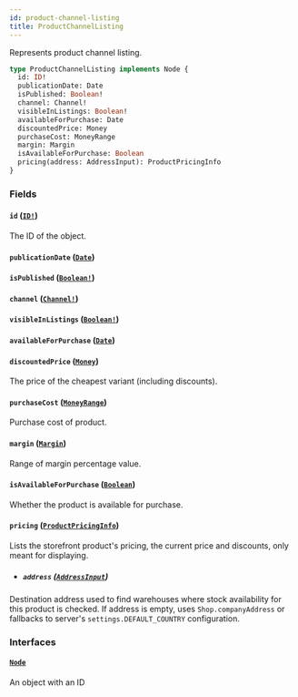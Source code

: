 ```yaml
---
id: product-channel-listing
title: ProductChannelListing
---
```


Represents product channel listing.

```graphql
type ProductChannelListing implements Node {
  id: ID!
  publicationDate: Date
  isPublished: Boolean!
  channel: Channel!
  visibleInListings: Boolean!
  availableForPurchase: Date
  discountedPrice: Money
  purchaseCost: MoneyRange
  margin: Margin
  isAvailableForPurchase: Boolean
  pricing(address: AddressInput): ProductPricingInfo
}
```

### Fields

#### `id` ([`ID!`](/developer/api-reference/scalars/id.mdx))

The ID of the object.

#### `publicationDate` ([`Date`](/developer/api-reference/scalars/date.mdx))

#### `isPublished` ([`Boolean!`](/developer/api-reference/scalars/boolean.mdx))

#### `channel` ([`Channel!`](/developer/api-reference/objects/channel.mdx))

#### `visibleInListings` ([`Boolean!`](/developer/api-reference/scalars/boolean.mdx))

#### `availableForPurchase` ([`Date`](/developer/api-reference/scalars/date.mdx))

#### `discountedPrice` ([`Money`](/developer/api-reference/objects/money.mdx))

The price of the cheapest variant (including discounts).

#### `purchaseCost` ([`MoneyRange`](/developer/api-reference/objects/money-range.mdx))

Purchase cost of product.

#### `margin` ([`Margin`](/developer/api-reference/objects/margin.mdx))

Range of margin percentage value.

#### `isAvailableForPurchase` ([`Boolean`](/developer/api-reference/scalars/boolean.mdx))

Whether the product is available for purchase.

#### `pricing` ([`ProductPricingInfo`](/developer/api-reference/objects/product-pricing-info.mdx))

Lists the storefront product's pricing, the current price and discounts, only meant for displaying.

- ##### `address` ([`AddressInput`](/developer/api-reference/inputs/address-input.mdx))

Destination address used to find warehouses where stock availability for this product is checked. If address is empty, uses `Shop.companyAddress` or fallbacks to server's `settings.DEFAULT_COUNTRY` configuration.

### Interfaces

#### [`Node`](/developer/api-reference/interfaces/node.mdx)

An object with an ID
